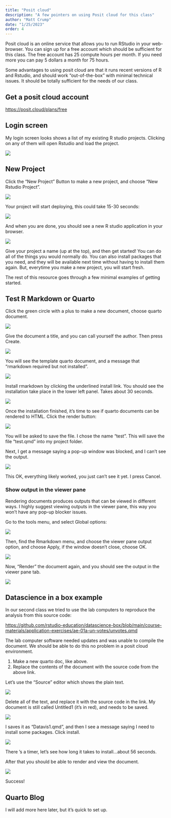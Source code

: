 ```yaml
---
title: "Posit cloud"
description: "A few pointers on using Posit cloud for this class"
author: "Matt Crump"
date: "1/25/2023"
order: 4
---
```


Posit cloud is an online service that allows you to run RStudio in your web-browser. You can sign up for a free account which should be sufficient for this class. The free account has 25 compute hours per month. If you need more you can pay 5 dollars a month for 75 hours.

Some advantages to using posit cloud are that it runs recent versions of R and Rstudio, and should work "out-of-the-box" with minimal technical issues. It should be totally sufficient for the needs of our class.

## Get a posit cloud account

<https://posit.cloud/plans/free>

## Login screen

My login screen looks shows a list of my existing R studio projects. Clicking on any of them will open Rstudio and load the project.

![](images/Screenshot%202023-02-01%20at%208.53.18%20AM.png)

## New Project

Click the "New Project" Button to make a new project, and choose "New Rstudio Project".

![](images/Screenshot%202023-02-01%20at%208.56.16%20AM.png)

Your project will start deploying, this could take 15-30 seconds:

![](images/Screenshot%202023-02-01%20at%208.56.39%20AM.png)

And when you are done, you should see a new R studio application in your browser.

![](images/Screenshot%202023-02-01%20at%208.58.10%20AM.png)

Give your project a name (up at the top), and then get started! You can do all of the things you would normally do. You can also install packages that you need, and they will be available next time without having to install them again. But, everytime you make a new project, you will start fresh.

The rest of this resource goes through a few minimal examples of getting started.

## Test R Markdown or Quarto

Click the green circle with a plus to make a new document, choose quarto document.

![](images/Screenshot%202023-02-01%20at%209.00.59%20AM.png)

Give the document a title, and you can call yourself the author. Then press Create.

![](images/Screenshot%202023-02-01%20at%209.01.57%20AM.png)

You will see the template quarto document, and a message that "rmarkdown required but not installed".

![](images/Screenshot%202023-02-01%20at%209.02.49%20AM.png)

Install rmarkdown by clicking the underlined install link. You should see the installation take place in the lower left panel. Takes about 30 seconds.

![](images/Screenshot%202023-02-01%20at%209.04.09%20AM.png)

Once the installation finished, it's time to see if quarto documents can be rendered to HTML. Click the render button:

![](images/Screenshot%202023-02-01%20at%209.05.43%20AM.png)

You will be asked to save the file. I chose the name "test". This will save the file "test.qmd" into my project folder.

Next, I get a message saying a pop-up window was blocked, and I can't see the output.

![](images/Screenshot%202023-02-01%20at%209.07.05%20AM.png)

This OK, everything likely worked, you just can't see it yet. I press Cancel.

### Show output in the viewer pane

Rendering documents produces outputs that can be viewed in different ways. I highly suggest viewing outputs in the viewer pane, this way you won't have any pop-up blocker issues.

Go to the tools menu, and select Global options:

![](images/Screenshot%202023-02-01%20at%209.12.02%20AM.png)

Then, find the Rmarkdown menu, and choose the viewer pane output option, and choose Apply, if the window doesn't close, choose OK.

![](images/Screenshot%202023-02-01%20at%209.12.11%20AM.png)

Now, "Render" the document again, and you should see the output in the viewer pane tab.

![](images/Screenshot%202023-02-01%20at%209.14.05%20AM.png)

## Datascience in a box example

In our second class we tried to use the lab computers to reproduce the analysis from this source code:

<https://github.com/rstudio-education/datascience-box/blob/main/course-materials/application-exercises/ae-01a-un-votes/unvotes.qmd>

The lab computer software needed updates and was unable to compile the document. We should be able to do this no problem in a posit cloud environment.

1.  Make a new quarto doc, like above.
2.  Replace the contents of the document with the source code from the above link.

Let's use the "Source" editor which shows the plain text.

![](images/Screenshot%202023-02-01%20at%209.20.55%20AM.png)

Delete all of the text, and replace it with the source code in the link. My document is still called Untitled1 (it's in red), and needs to be saved.

![](images/Screenshot%202023-02-01%20at%209.26.24%20AM.png)

I saves it as "Datavis1.qmd", and then I see a message saying I need to install some packages. Click install.

![](images/Screenshot%202023-02-01%20at%209.28.44%20AM.png)

There 's a timer, let's see how long it takes to install...about 56 seconds.

After that you should be able to render and view the document.

![](images/Screenshot%202023-02-01%20at%209.30.45%20AM.png)

Success!

## Quarto Blog

I will add more here later, but it's quick to set up.
